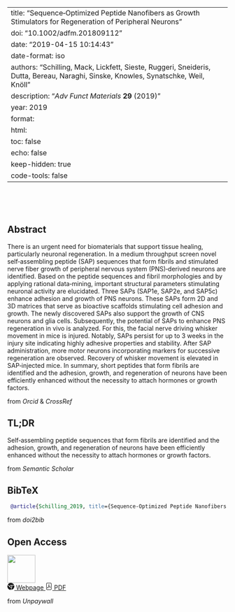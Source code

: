 
---
title: "Sequence‐Optimized Peptide Nanofibers as Growth Stimulators for Regeneration of Peripheral Neurons"
doi: "10.1002/adfm.201809112"
date: "2019-04-15 10:14:43"
date-format: iso
authors: "Schilling, Mack, Lickfett, Sieste, Ruggeri, Sneideris, Dutta, Bereau, Naraghi, Sinske, Knowles, Synatschke, Weil, Knöll"
description: "_Adv Funct Materials_ **29** (2019)"
year: 2019
format:
  html:
    toc: false
    echo: false
    keep-hidden: true
    code-tools: false
---

```{=html}
<div class="float-end">
    <div data-badge-type='donut' class='altmetric-embed'
    data-badge-popover='left' data-doi="10.1002/adfm.201809112"></div>
</div>
<script type='text/javascript'
  src='https://d1bxh8uas1mnw7.cloudfront.net/assets/embed.js'></script>
<br><br><br>
```

::: {.panel-tabset}

## Abstract

There is an urgent need for biomaterials that support tissue healing, particularly neuronal regeneration. In a medium throughput screen novel self‐assembling peptide (SAP) sequences that form fibrils and stimulated nerve fiber growth of peripheral nervous system (PNS)‐derived neurons are identified. Based on the peptide sequences and fibril morphologies and by applying rational data‐mining, important structural parameters stimulating neuronal activity are elucidated. Three SAPs (SAP1e, SAP2e, and SAP5c) enhance adhesion and growth of PNS neurons. These SAPs form 2D and 3D matrices that serve as bioactive scaffolds stimulating cell adhesion and growth. The newly discovered SAPs also support the growth of CNS neurons and glia cells. Subsequently, the potential of SAPs to enhance PNS regeneration in vivo is analyzed. For this, the facial nerve driving whisker movement in mice is injured. Notably, SAPs persist for up to 3 weeks in the injury site indicating highly adhesive properties and stability. After SAP administration, more motor neurons incorporating markers for successive regeneration are observed. Recovery of whisker movement is elevated in SAP‐injected mice. In summary, short peptides that form fibrils are identified and the adhesion, growth, and regeneration of neurons have been efficiently enhanced without the necessity to attach hormones or growth factors.
```{=html}
<footer class="blockquote-footer">from
<cite title="Source Title">Orcid</cite> &
<cite title="Source title">CrossRef</cite>
</footer>
```

## TL;DR

Self‐assembling peptide sequences that form fibrils are identified and the adhesion, growth, and regeneration of neurons have been efficiently enhanced without the necessity to attach hormones or growth factors.
```{=html}
<footer class="blockquote-footer">from
<cite title="Source Title">Semantic Scholar</cite>
</footer>
```

## BibTeX

```bibtex
 @article{Schilling_2019, title={Sequence‐Optimized Peptide Nanofibers as Growth Stimulators for Regeneration of Peripheral Neurons}, volume={29}, ISSN={1616-3028}, url={http://dx.doi.org/10.1002/adfm.201809112}, DOI={10.1002/adfm.201809112}, number={24}, journal={Advanced Functional Materials}, publisher={Wiley}, author={Schilling, Corinna and Mack, Thomas and Lickfett, Selene and Sieste, Stefanie and Ruggeri, Francesco S. and Sneideris, Tomas and Dutta, Arghya and Bereau, Tristan and Naraghi, Ramin and Sinske, Daniela and Knowles, Tuomas P. J. and Synatschke, Christopher V. and Weil, Tanja and Knöll, Bernd}, year={2019}, month=apr }

```
```{=html}
<footer class="blockquote-footer">from
<cite title="Source Title">doi2bib</cite>
</footer>
```

## Open Access
```{=html}
<div class="float-end">
  <img src="../static/open_access.png" height="64">
</div>
<a class="btn btn-outline-primary
  "
        href="http://hdl.handle.net/21.11116/0000-0003-8512-2" role="button">
    <svg xmlns="http://www.w3.org/2000/svg" width="16" height="16" fill="currentColor"
        class="bi bi-browser-chrome" viewBox="0 0 16 16">
    <path fill-rule="evenodd"
       d="M16 8a8.001 8.001 0 0 1-7.022 7.94l1.902-7.098a2.995
       2.995 0 0 0 .05-1.492A2.977 2.977 0 0 0 10.237 6h5.511A8
       8 0 0 1 16 8ZM0 8a8 8 0 0 0 7.927 8l1.426-5.321a2.978
       2.978 0 0 1-.723.255 2.979 2.979 0 0 1-1.743-.147 2.986
       2.986 0 0 1-1.043-.7L.633 4.876A7.975 7.975 0 0 0 0
       8Zm5.004-.167L1.108 3.936A8.003 8.003 0 0 1 15.418
       5H8.066a2.979 2.979 0 0 0-1.252.243 2.987 2.987 0 0
       0-1.81 2.59ZM8 10a2 2 0 1 0 0-4 2 2 0 0 0 0 4Z"/>
    </svg>
        Webpage
    </a>
    <a class="btn btn-outline-primary
      "
        href="https://pure.mpg.de/pubman/item/item_3052909_5/component/file_3221133/SchillingandMacketalAdFunctMat.pdf" role="button">
    <svg xmlns="http://www.w3.org/2000/svg" width="16" height="16" fill="currentColor"
        class="bi bi-file-pdf" viewBox="0 0 16 16">
    <path
        d="M4 0a2 2 0 0 0-2 2v12a2 2 0 0 0 2 2h8a2
        2 0 0 0 2-2V2a2 2 0 0 0-2-2H4zm0 1h8a1 1 0
        0 1 1 1v12a1 1 0 0 1-1 1H4a1 1 0 0 1-1-1V2a1
        1 0 0 1 1-1z"/>
    <path
        d="M4.603 12.087a.81.81 0 0
        1-.438-.42c-.195-.388-.13-.776.08-1.102.198-.307.526-.568.897-.787a7.68
        7.68 0 0 1 1.482-.645 19.701 19.701 0 0 0 1.062-2.227 7.269 7.269 0 0
        1-.43-1.295c-.086-.4-.119-.796-.046-1.136.075-.354.274-.672.65-.823.192-.077.4-.12.602-.077a.7.7
        0 0 1 .477.365c.088.164.12.356.127.538.007.187-.012.395-.047.614-.084.51-.27
        1.134-.52 1.794a10.954 10.954 0 0 0 .98 1.686 5.753 5.753 0 0 1
        1.334.05c.364.065.734.195.96.465.12.144.193.32.2.518.007.192-.047.382-.138.563a1.04
        1.04 0 0 1-.354.416.856.856 0 0 1-.51.138c-.331-.014-.654-.196-.933-.417a5.716
        5.716 0 0 1-.911-.95 11.642 11.642 0 0 0-1.997.406 11.311 11.311 0 0 1-1.021
        1.51c-.29.35-.608.655-.926.787a.793.793 0 0
        1-.58.029zm1.379-1.901c-.166.076-.32.156-.459.238-.328.194-.541.383-.647.547-.094.145-.096.25-.04.361.01.022.02.036.026.044a.27.27
        0 0 0 .035-.012c.137-.056.355-.235.635-.572a8.18 8.18 0 0 0
        .45-.606zm1.64-1.33a12.647
        12.647 0 0 1 1.01-.193 11.666 11.666 0 0
        1-.51-.858 20.741 20.741 0 0 1-.5
        1.05zm2.446.45c.15.162.296.3.435.41.24.19.407.253.498.256a.107.107
        0 0 0 .07-.015.307.307 0 0 0 .094-.125.436.436 0 0 0
        .059-.2.095.095 0 0 0-.026-.063c-.052-.062-.2-.152-.518-.209a3.881 3.881 0 0
        0-.612-.053zM8.078 5.8a6.7 6.7 0 0 0
        .2-.828c.031-.188.043-.343.038-.465a.613.613 0
        0 0-.032-.198.517.517 0 0
        0-.145.04c-.087.035-.158.106-.196.283-.04.192-.03.469.046.822.024.111.054.227.09.346z"/>
    </svg>
    PDF
    </a>
    <p></p>
    <footer class="blockquote-footer">from <cite title="Source Title">Unpaywall</cite>
    </footer>
```

:::
